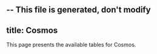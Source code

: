-- This file is generated, don't modify
---
title: Cosmos
---



This page presents the available tables for Cosmos.




    